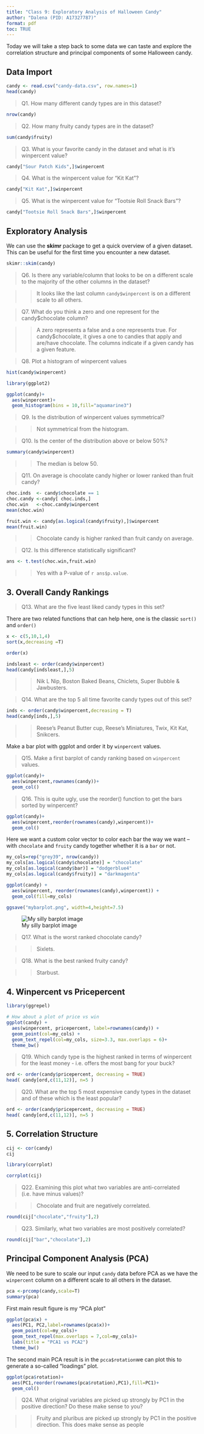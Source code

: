```yaml
---
title: "Class 9: Exploratory Analysis of Halloween Candy"
author: "Dalena (PID: A17327787)"
format: pdf
toc: TRUE
---
```


Today we will take a step back to some data we can taste and explore the correlation structure and principal components of some Halloween candy.

## Data Import

```r
candy <- read.csv("candy-data.csv", row.names=1)
head(candy)
```

> Q1. How many different candy types are in this dataset?

```r
nrow(candy)
```

>Q2. How many fruity candy types are in the dataset?

```r
sum(candy$fruity)
```

>Q3. What is your favorite candy in the dataset and what is it's winpercent value?

```r
candy["Sour Patch Kids",]$winpercent
```

>Q4. What is the winpercent value for “Kit Kat”?

```r
candy["Kit Kat",]$winpercent
```

>Q5. What is the winpercent value for “Tootsie Roll Snack Bars”?

```r
candy["Tootsie Roll Snack Bars",]$winpercent
```

## Exploratory Analysis

We can use the **skimr** package to get a quick overview of a given dataset. This can be useful for the first time you encounter a new dataset.

```r
skimr::skim(candy)
```

>Q6. Is there any variable/column that looks to be on a different scale to the majority of the other columns in the dataset?

>> It looks like the last column `candy$winpercent` is on a different scale to all others. 

>Q7. What do you think a zero and one represent for the candy$chocolate column?

>> A zero represents a false and a one represents true. For candy$chocolate, it gives a one to candies that apply and are/have chocolate. The columns indicate if a given candy has a given feature.

>Q8. Plot a histogram of winpercent values

```r
hist(candy$winpercent)
```

```r
library(ggplot2)

ggplot(candy)+
  aes(winpercent)+
  geom_histogram(bins = 10,fill="aquamarine3")
```

>Q9. Is the distribution of winpercent values symmetrical?

>> Not symmetrical from the histogram.

>Q10. Is the center of the distribution above or below 50%?

```r
summary(candy$winpercent)
```
>> The median is below 50.

>Q11. On average is chocolate candy higher or lower ranked than fruit candy?

```r
choc.inds  <- candy$chocolate == 1
choc.candy <-candy[ choc.inds,]
choc.win   <-choc.candy$winpercent
mean(choc.win)
```
```r
fruit.win <- candy[as.logical(candy$fruity),]$winpercent
mean(fruit.win)
```
>> Chocolate candy is higher ranked than fruit candy on average.

>Q12. Is this difference statistically significant?

```r
ans <- t.test(choc.win,fruit.win)
```

>> Yes with a P-value of `r ans$p.value`.

## 3. Overall Candy Rankings

>Q13. What are the five least liked candy types in this set?

There are two related functions that can help here, one is the classic `sort()` and `order()`

```r
x <- c(5,10,1,4)
sort(x,decreasing =T)
```
```r
order(x)
```
```r
indsleast <- order(candy$winpercent)
head(candy[indsleast,],5)
```

>> Nik L Nip, Boston Baked Beans, Chiclets, Super Bubble & Jawbusters.

>Q14. What are the top 5 all time favorite candy types out of this set?

```r
inds <- order(candy$winpercent,decreasing = T)
head(candy[inds,],5)

```
>> Reese's Peanut Butter cup, Reese's Miniatures, Twix, Kit Kat, Snikcers.

Make a bar plot with ggplot and order it by `winpercent` values.

> Q15. Make a first barplot of candy ranking based on `winpercent` values.

```r
ggplot(candy)+
  aes(winpercent,rownames(candy))+
  geom_col()
```
>Q16. This is quite ugly, use the reorder() function to get the bars sorted by winpercent?

```r
ggplot(candy)+
  aes(winpercent,reorder(rownames(candy),winpercent))+
  geom_col()
```

Here we want a custom color vector to color each bar the way we want -- with `chocolate` and `fruity` candy together whether it is a `bar` or not.

```r

my_cols=rep("grey39", nrow(candy))
my_cols[as.logical(candy$chocolate)] = "chocolate"
my_cols[as.logical(candy$bar)] = "dodgerblue4"
my_cols[as.logical(candy$fruity)] = "darkmagenta"

ggplot(candy) + 
  aes(winpercent, reorder(rownames(candy),winpercent)) +
  geom_col(fill=my_cols) 

ggsave("mybarplot.png", width=4,height=7.5)
```
![My silly barplot image](mybarplot.png)

> Q17. What is the worst ranked chocolate candy?

>> Sixlets.

> Q18. What is the best ranked fruity candy?

>> Starbust.

## 4. Winpercent vs Pricepercent

```r
library(ggrepel)

# How about a plot of price vs win
ggplot(candy) +
  aes(winpercent, pricepercent, label=rownames(candy)) +
  geom_point(col=my_cols) + 
  geom_text_repel(col=my_cols, size=3.3, max.overlaps = 6)+
  theme_bw()
```

>Q19. Which candy type is the highest ranked in terms of winpercent for the least money - i.e. offers the most bang for your buck?

```r
ord <- order(candy$pricepercent, decreasing = TRUE)
head( candy[ord,c(11,12)], n=5 )
```

>Q20. What are the top 5 most expensive candy types in the dataset and of these which is the least popular?

```r
ord <- order(candy$pricepercent, decreasing = TRUE)
head( candy[ord,c(11,12)], n=5 )
```

## 5. Correlation Structure

```r
cij <- cor(candy)
cij
```

```r
library(corrplot)

corrplot(cij)
```

>Q22. Examining this plot what two variables are anti-correlated (i.e. have minus values)?

>> Chocolate and fruit are negatively correlated.

```r
round(cij["chocolate","fruity"],2)
```

>Q23. Similarly, what two variables are most positively correlated?

```r
round(cij["bar","chocolate"],2)
```

## Principal Component Analysis (PCA)

We need to be sure to scale our input `candy` data before PCA as we have the `winpercent` column on a different scale to all others in the dataset.

```r
pca <-prcomp(candy,scale=T)
summary(pca)
```

First main result figure is my "PCA plot"

```r
ggplot(pca$x) + 
  aes(PC1, PC2,label=rownames(pca$x))+
  geom_point(col=my_cols)+
  geom_text_repel(max.overlaps = 7,col=my_cols)+
  labs(title = "PCA1 vs PCA2")
  theme_bw()
```

The second main PCA result is in the `pcca$rotation`we can plot this to generate a so-called "loadings" plot.

```r
ggplot(pca$rotation)+
  aes(PC1,reorder(rownames(pca$rotation),PC1),fill=PC1)+
  geom_col()
```

> Q24. What original variables are picked up strongly by PC1 in the positive direction? Do these make sense to you?

>> Fruity and pluribus are picked up strongly by PC1 in the positive direction. This does make sense as people